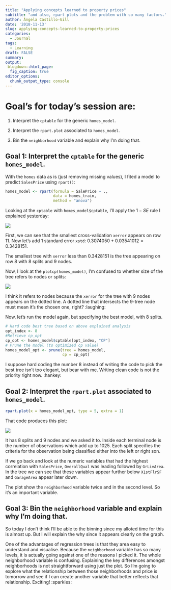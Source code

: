 ```yaml
---
title: "Applying concepts learned to property prices"
subtitle: "and also, rpart plots and the problem with so many factors."
author: Ángela Castillo-Gill
date: '2018-11-13'
slug: applying-concepts-learned-to-property-prices
categories:
  - Journal
tags: 
  - Learning
draft: FALSE
summary: 
output:
 blogdown::html_page:
  fig_caption: true
editor_options: 
  chunk_output_type: console
---
```


# Goal's for today's session are:

1. Interpret the `cptable` for the generic `homes_model`.

2. Interpret the `rpart.plot` associated to `homes_model`.

3. Bin the `neighborhood` variable and explain why I'm doing that.

## Goal 1: Interpret the `cptable` for the generic `homes_model`.

With the `homes` data as is (just removing missing values), I fited a model to predict `SalesPrice` using `rpart()`:


```r
homes_model <- rpart(formula = SalePrice ~ ., 
                     data = homes_train, 
                     method = "anova")
```

Looking at the `cptable` with `homes_model$cptable`, I'll apply the $1-SE$ rule I explained yesterday: 

![](/note/Tues-13-11-2018_files/cptable_rawhomes.png)

First, we can see that the smallest cross-validation `xerror` appears on row 11. Now let's add 1 standard error `xstd`: $0.3074050+0.03541012=0.3428151$.

The smallest tree with `xerror` less than $0.3428151$ is the tree appearing on row 8 with 8 splits and 9 nodes. 

Now, I look at the `plotcp(homes_model)`, I'm confused to whether size of the tree refers to nodes or splits:

![](/note/Tues-13-11-2018_files/cpplot_rawhomes.png)

I think it refers to nodes because the `xerror` for the tree with 9 nodes appears on the dotted line. A dotted line that intersects the 9-tree node must mean it's the chosen one, right? :laughing:

Now, let's run the model again, but specifying the best model, with 8 splits.

```r
# Hard code best tree based on above explained analysis
opt_index <- 8
#Retrieve cp_opt
cp_opt <- homes_model$cptable[opt_index, "CP"]
# Prune the model (to optimized cp value)
homes_model_opt <- prune(tree = homes_model, 
                         cp = cp_opt)
```

I suppose hard coding the number 8 instead of writing the code to pick the best tree isn't too elegant, but bear with me. Writing clean code is not the priority right now. :hankey:

## Goal 2: Interpret the `rpart.plot` associated to `homes_model`.

```r
rpart.plot(x = homes_model_opt, type = 5, extra = 1)
```

That code produces this plot: 

![](/note/Tues-13-11-2018_files/rpartplot_rawhomes.png)

It has 8 splits and 9 nodes and we asked it to. Inside each terminal node is the number of observations which add up to 1025. Each split specifies the criteria for the observation being classified either into the left or right son. 

If we go back and look at the numeric variables that had the highest correlation with `SalesPrice`, `OverallQual` was leading followed by `GrLivArea`. In the tree we can see that these variables appear further below `X1stFlrSF` and `GarageArea` appear later down. 

The plot show the `neighborhood` variable twice and in the second level. So it's an important variable. 

## Goal 3: Bin the `neighborhood` variable and explain why I'm doing that.

So today I don't think I'll be able to the binning since my alloted time for this is almost up. But I will explain the why since it appears clearly on the graph.

One of the advantages of regression trees is that they area easy to understand and visualise. Because the `neighborhood` variable has so many levels, it is actually going against one of the reasons I picked it. The whole neighborhood variable is confusing. Explaining the key differences amongst neighborhoods is not straightforward using just the plot. So I'm going to explore what the relationship between those neighborhoods and price is tomorrow and see if I can create another variable that better reflects that relationship. Exciting! :sparkles: